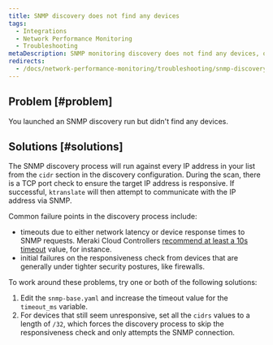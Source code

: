 ```yaml
---
title: SNMP discovery does not find any devices
tags:
  - Integrations
  - Network Performance Monitoring
  - Troubleshooting
metaDescription: SNMP monitoring discovery does not find any devices, or you didn't find all of the devices you expected.
redirects: 
  - /docs/network-performance-monitoring/troubleshooting/snmp-discovery-no-devices
---
```


## Problem [#problem]

You launched an SNMP discovery run but didn't find any devices.

## Solutions [#solutions]

The SNMP discovery process will run against every IP address in your list from the `cidr` section in the discovery configuration. During the scan, there is a TCP port check to ensure the target IP address is responsive. If successful, `ktranslate` will then attempt to communicate with the IP address via SNMP. 

Common failure points in the discovery process include:
* timeouts due to either network latency or device response times to SNMP requests. Meraki Cloud Controllers [recommend at least a 10s timeout](https://documentation.meraki.com/General_Administration/Monitoring_and_Reporting/SNMP_Overview_and_Configuration) value, for instance. 
* initial failures on the responsiveness check from devices that are generally under tighter security postures, like firewalls.

To work around these problems, try one or both of the following solutions:

1. Edit the `snmp-base.yaml` and increase the timeout value for the `timeout_ms` variable.
2. For devices that still seem unresponsive, set all the `cidrs` values to a length of `/32`, which forces the discovery process to skip the responsiveness check and only attempts the SNMP connection. 
